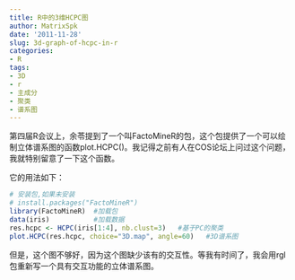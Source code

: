 ```yaml
---
title: R中的3维HCPC图
author: MatrixSpk
date: '2011-11-28'
slug: 3d-graph-of-hcpc-in-r
categories:
- R
tags:
- 3D
- r
- 主成分
- 聚类
- 谱系图
---
```

第四届R会议上，余苓提到了一个叫FactoMineR的包，这个包提供了一个可以绘制立体谱系图的函数plot.HCPC()。我记得之前有人在COS论坛上问过这个问题，我就特别留意了一下这个函数。

它的用法如下：


```R
# 安装包,如果未安装
# install.packages("FactoMineR")
library(FactoMineR)  #加载包
data(iris)           #加载数据
res.hcpc <- HCPC(iris[1:4], nb.clust=3)   #基于PC的聚类
plot.HCPC(res.hcpc, choice="3D.map", angle=60)   #3D谱系图
```

但是，这个图不够好，因为这个图缺少该有的交互性。等我有时间了，我会用rgl包重新写一个具有交互功能的立体谱系图。

